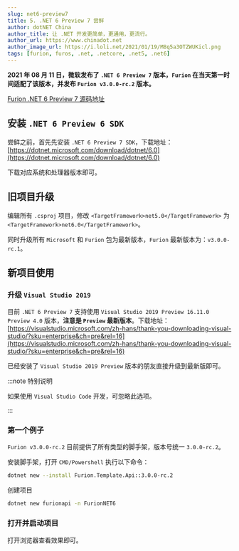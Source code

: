 ```yaml
---
slug: net6-preview7
title: 5. .NET 6 Preview 7 尝鲜
author: dotNET China
author_title: 让 .NET 开发更简单，更通用，更流行。
author_url: https://www.chinadot.net
author_image_url: https://i.loli.net/2021/01/19/M8q5a3OTZWUKicl.png
tags: [furion, furos, .net, .netcore, .net5, .net6]
---
```



**2021 年 08 月 11 日，微软发布了 `.NET 6 Preview 7` 版本，`Furion` 在当天第一时间适配了该版本，并发布 `Furion v3.0.0-rc.2` 版本。**

[Furion .NET 6 Preview 7 源码地址](https://gitee.com/dotnetchina/Furion/tree/3.0.0-rc.2/)

## 安装 `.NET 6 Preview 6 SDK`

尝鲜之前，首先先安装 `.NET 6 Preview 7 SDK`，下载地址：[https://dotnet.microsoft.com/download/dotnet/6.0](https://dotnet.microsoft.com/download/dotnet/6.0)

下载对应系统和处理器版本即可。

## 旧项目升级

编辑所有 `.csproj` 项目，修改 `<TargetFramework>net5.0</TargetFramework>` 为 `<TargetFramework>net6.0</TargetFramework>`。

同时升级所有 `Microsoft` 和 `Furion` 包为最新版本，`Furion` 最新版本为：`v3.0.0-rc.1`。

## 新项目使用

### 升级 `Visual Studio 2019`

目前 `.NET 6 Preview 7` 支持使用 `Visual Studio 2019 Preview 16.11.0 Preview 4.0` 版本，**注意是 `Preview` 最新版本**。下载地址：[https://visualstudio.microsoft.com/zh-hans/thank-you-downloading-visual-studio/?sku=enterprise&ch=pre&rel=16](https://visualstudio.microsoft.com/zh-hans/thank-you-downloading-visual-studio/?sku=enterprise&ch=pre&rel=16)

已经安装了 `Visual Studio 2019 Preview` 版本的朋友直接升级到最新版即可。

:::note 特别说明

如果使用 `Visual Studio Code` 开发，可忽略此选项。

:::

### 第一个例子

`Furion v3.0.0-rc.2` 目前提供了所有类型的脚手架，版本号统一 `3.0.0-rc.2`。

安装脚手架，打开 `CMD/Powershell` 执行以下命令：

```bash
dotnet new --install Furion.Template.Api::3.0.0-rc.2
```

创建项目

```bash
dotnet new furionapi -n FurionNET6
```

### 打开并启动项目

打开浏览器查看效果即可。
